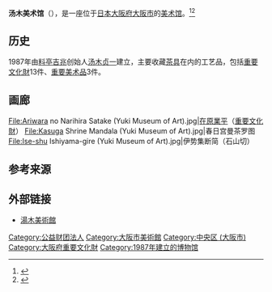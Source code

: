 {{Infobox museum
| name                = 汤木美术馆
| native_name         = 湯木美術館
| native_name_lang    = ja
| image               = Yuki-museum.JPG
| caption             = 
| cost                = 
| founder            = [[汤木贞一|汤木贞一]]
| owner               = 
| address             = 
| type                 = [[美術館|美術館]]
| collections          = [[茶具|茶具]]、東洋[[藝術品|藝術品]]
| location_town       = [[大阪府|大阪府]][[大阪市|大阪市]][[中央区_(大阪市)|中央区]]平野町3-3-9
| location_country    = {{JAP}}
| coordinates         = {{coord|34.68748344|N|135.50226003|E|display=title,inline|format=dms|type:landmark_region:JP_scale:10000}}
| established         = {{start date and age|1987|11|1}}
| inauguration_date   = 
| renovation_date     = 
| demolition_date     = 
| destruction_date    = 
| other_dimensions    = 
| floor_count         = 
| floor_area          = 
| architect           =
| architecture_firm   = 
| website =  {{Official website|http://www.yuki-museum.or.jp}}
}}
'''汤木美术馆'''（{{jpn|j=湯木美術館|hg=ゆきびじゅつかん|rm=Yuki Bijyutsukan|f=y}}），是一座位于[[日本|日本]][[大阪府|大阪府]][[大阪市|大阪市]]的[[美术馆|美术馆]]。<ref>{{cite web |url=http://www.manabi.city.osaka.lg.jp/yoyaku/ShisetsuInfosisetuBtnSearch.action;jsessionid=569BC455C86B0A72DB7D9838C38D1F01?kubunno=112 |script-title=ja:美術館・博物館など |trans-title=Museums and Art Museums |language=ja |publisher=[[Osaka|Osaka City]] |access-date=30 October 2015 |archive-date=2016-03-04 |archive-url=https://web.archive.org/web/20160304075513/http://www.manabi.city.osaka.lg.jp/yoyaku/ShisetsuInfosisetuBtnSearch.action;jsessionid=569BC455C86B0A72DB7D9838C38D1F01?kubunno=112 |dead-url=no }}</ref><ref>{{cite web |url=http://www.yuki-museum.or.jp/outline/index.html |script-title=ja:湯木美術館について |trans-title=Yuki Museum of Art |language=ja |publisher=Yuki Museum of Art |access-date=30 October 2015 |archive-date=2021-04-11 |archive-url=https://web.archive.org/web/20210411093100/http://www.yuki-museum.or.jp/outline/index.html |dead-url=no }}</ref>

==历史==
1987年由[[料亭|料亭]][[吉兆|吉兆]]创始人[[汤木贞一|汤木贞一]]建立，主要收藏[[茶具|茶具]]在内的工艺品，包括[[重要文化財|重要文化財]]13件、[[重要美术品|重要美术品]]3件。

==画廊==
<gallery>
File:Ariwara no Narihira Satake (Yuki Museum of Art).jpg|[[在原業平|在原業平]]（[[重要文化財|重要文化財]]）
File:Kasuga Shrine Mandala (Yuki Museum of Art).jpg|春日宫曼茶罗图
File:Ise-shu Ishiyama-gire (Yuki Museum of Art).jpg|伊势集断简（石山切）
</gallery>

==参考来源==
{{Reflist}}

==外部链接==
* [http://www.yuki-museum.or.jp 湯木美術館] {{Wayback|url=http://www.yuki-museum.or.jp/ |date=20210411093100 }}

{{Authority control}}
[[Category:公益财团法人|Category:公益财团法人]]
[[Category:大阪市美術館|Category:大阪市美術館]]
[[Category:中央区_(大阪市)|Category:中央区 (大阪市)]]
[[Category:大阪府重要文化財|Category:大阪府重要文化財]]
[[Category:1987年建立的博物馆|Category:1987年建立的博物馆]]